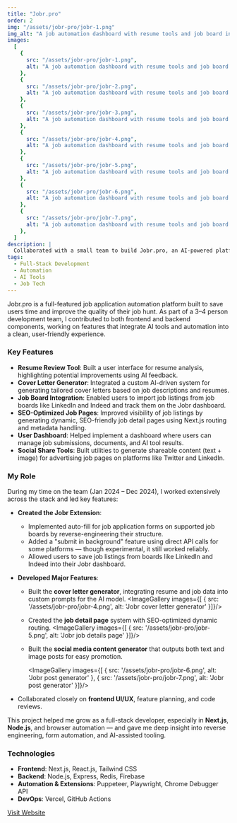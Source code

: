 ```yaml
---
title: "Jobr.pro"
order: 2
img: "/assets/jobr-pro/jobr-1.png"
img_alt: "A job automation dashboard with resume tools and job board integrations"
images:
  [
    {
      src: "/assets/jobr-pro/jobr-1.png",
      alt: "A job automation dashboard with resume tools and job board integrations",
    },
    {
      src: "/assets/jobr-pro/jobr-2.png",
      alt: "A job automation dashboard with resume tools and job board integrations",
    },
    {
      src: "/assets/jobr-pro/jobr-3.png",
      alt: "A job automation dashboard with resume tools and job board integrations",
    },
    {
      src: "/assets/jobr-pro/jobr-4.png",
      alt: "A job automation dashboard with resume tools and job board integrations",
    },
    {
      src: "/assets/jobr-pro/jobr-5.png",
      alt: "A job automation dashboard with resume tools and job board integrations",
    },
    {
      src: "/assets/jobr-pro/jobr-6.png",
      alt: "A job automation dashboard with resume tools and job board integrations",
    },
    {
      src: "/assets/jobr-pro/jobr-7.png",
      alt: "A job automation dashboard with resume tools and job board integrations",
    },
  ]
description: |
  Collaborated with a small team to build Jobr.pro, an AI-powered platform that streamlines job applications with tools like resume reviews, cover letter generation, and automated job submissions.
tags:
  - Full-Stack Development
  - Automation
  - AI Tools
  - Job Tech
---
```



Jobr.pro is a full-featured job application automation platform built to save users time and improve the quality of their job hunt. As part of a 3–4 person development team, I contributed to both frontend and backend components, working on features that integrate AI tools and automation into a clean, user-friendly experience.

### Key Features

- **Resume Review Tool**: Built a user interface for resume analysis, highlighting potential improvements using AI feedback.
- **Cover Letter Generator**: Integrated a custom AI-driven system for generating tailored cover letters based on job descriptions and resumes.
- **Job Board Integration**: Enabled users to import job listings from job boards like LinkedIn and Indeed and track them on the Jobr dashboard.
- **SEO-Optimized Job Pages**: Improved visibility of job listings by generating dynamic, SEO-friendly job detail pages using Next.js routing and metadata handling.
- **User Dashboard**: Helped implement a dashboard where users can manage job submissions, documents, and AI tool results.
- **Social Share Tools**: Built utilities to generate shareable content (text + image) for advertising job pages on platforms like Twitter and LinkedIn.

### My Role

During my time on the team (Jan 2024 – Dec 2024), I worked extensively across the stack and led key features:

- **Created the Jobr Extension**:

  - Implemented auto-fill for job application forms on supported job boards by reverse-engineering their structure.
  - Added a "submit in background" feature using direct API calls for some platforms — though experimental, it still worked reliably.
  - Allowed users to save job listings from boards like LinkedIn and Indeed into their Jobr dashboard.

- **Developed Major Features**:

  - Built the **cover letter generator**, integrating resume and job data into custom prompts for the AI model.
      <ImageGallery images={[ { src: '/assets/jobr-pro/jobr-4.png', alt: 'Jobr cover letter generator' }]}/>

  - Created the **job detail page** system with SEO-optimized dynamic routing.
      <ImageGallery images={[ { src: '/assets/jobr-pro/jobr-5.png', alt: 'Jobr job details page' }]}/>

  - Built the **social media content generator** that outputs both text and image posts for easy promotion.

    <ImageGallery images={[ { src: '/assets/jobr-pro/jobr-6.png', alt: 'Jobr post generator' }, { src: '/assets/jobr-pro/jobr-7.png', alt: 'Jobr post generator' }]}/>

- Collaborated closely on **frontend UI/UX**, feature planning, and code reviews.

This project helped me grow as a full-stack developer, especially in **Next.js**, **Node.js**, and browser automation — and gave me deep insight into reverse engineering, form automation, and AI-assisted tooling.

### Technologies

- **Frontend**: Next.js, React.js, Tailwind CSS
- **Backend**: Node.js, Express, Redis, Firebase
- **Automation & Extensions**: Puppeteer, Playwright, Chrome Debugger API
- **DevOps**: Vercel, GitHub Actions

[Visit Website](https://jobr.pro/)
